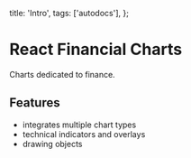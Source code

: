 
  title: 'Intro',
  tags: ['autodocs'],
};

# React Financial Charts

Charts dedicated to finance.

## Features

- integrates multiple chart types
- technical indicators and overlays
- drawing objects

<Story of={IntroStories.Default} />
